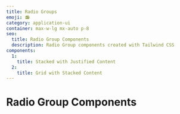```yaml
---
title: Radio Groups
emoji: 📻
category: application-ui
container: max-w-lg mx-auto p-8
seo:
  title: Radio Group Components
  description: Radio Group components created with Tailwind CSS
components:
  1:
    title: Stacked with Justified Content
  2:
    title: Grid with Stacked Content
---
```


# Radio Group Components

<List
  componentsData={componentsArray}
  componentContainer={componentContainer}
/>
